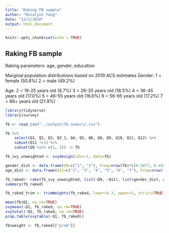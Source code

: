 ```yaml
---
title: "Raking FB sample"
author: "Rosalynn Yang"
date: "12/1/2020"
output: html_document
---
```


```r
knitr::opts_chunk$set(echo = TRUE)
```

## Raking FB sample
Raking parameters: age, gender, education

Marginal population distributions based on 2019 ACS estimates
Gender: 
1 = female (50.8%)
2 = male (49.2%)

Age: 
2 = 19-25 years old (8.7%)
3 = 26-35 years old (18.5%)
4 = 36-45 years old (17.0%)
5 = 46-55 years old (16.6%)
6 = 56-65 years old (17.2%)
7 = 66+ years old (21.9%)


```r
library(tidyverse)
library(survey)
```

```r
fb <- read_csv("../output/fb_numeric.csv")

fb %>% 
    select(Q1, Q2, Q3, Q3_1, Q4, Q5, Q6, Q8, Q9, Q10, Q11, Q12) %>%
    subset(Q11 !=1) %>%
    subset(Q9 %in% c(1, 2)) -> fb
```


```r
fb_svy_unweighted <- svydesign(ids=~1, data=fb)
```


```r
gender_dist <- data.frame(Q9=c("1", "2"), Freq=nrow(fb)*c(0.5077, 0.4923))
age_dist <- data.frame(Q11=c("2", "3", "4", "5", "6", "7"), Freq=nrow(fb)*c(0.087, 0.185, 0.170, 0.166, 0.172, 0.219))
```


```r
fb_raked<- rake(fb_svy_unweighted, list(~Q9, ~Q11), list(gender_dist, age_dist))
summary(fb_raked)

fb_raked_trim <- trimWeights(fb_raked, lower=0.3, upper=3, strict=TRUE) 
```


```r
mean(fb$Q1, na.rm=TRUE)
svymean(~Q1, fb_raked, na.rm=TRUE)
svytotal(~Q1, fb_raked, na.rm=TRUE)
prop.table(svytable(~Q1, fb_raked))
```

```r
fb$weight <- fb_raked[["prob"]]
```


